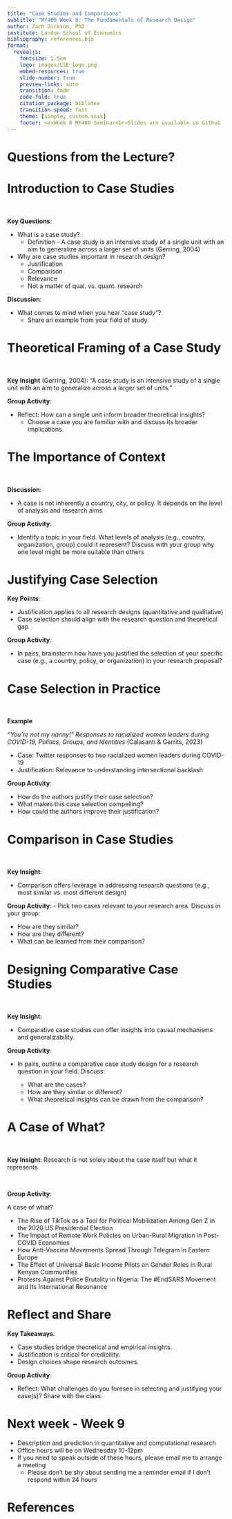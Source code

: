 ```yaml
---
title: "Case Studies and Comparisons"
subtitle: "MY400 Week 8: The Fundamentals of Research Design"
author: Zach Dickson, PhD 
institute: London School of Economics
bibliography: references.bib
format:
  revealjs: 
    fontsize: 1.5em
    logo: images/LSE_logo.png
    embed-resources: true
    slide-number: true
    preview-links: auto
    transition: fade
    code-fold: true
    citation_package: biblatex
    transition-speed: fast
    theme: [simple, custom.scss]
    footer: <a>Week 8 MY400 Seminar<br>Slides are available on Github ([z-dickson/MY400](https://github.com/z-dickson/MY400))</a>
---
```



# Questions from the Lecture?






# Introduction to Case Studies

<br>

**Key Questions**:

- What is a case study?
  - Definition - A case study is an intensive study of a single unit with an aim to generalize across a larger set of units (Gerring, 2004)

- Why are case studies important in research design?
  - Justification
  - Comparison
  - Relevance 
  - Not a matter of qual. vs. quant. research 

**Discussion**:

- What comes to mind when you hear "case study"? 
  - Share an example from your field of study.



# Theoretical Framing of a Case Study

<br>


**Key Insight** (Gerring, 2004):
"A case study is an intensive study of a single unit with an aim to generalize across a larger set of units."



**Group Activity**:

- Reflect: How can a single unit inform broader theoretical insights? 
  - Choose a case you are familiar with and discuss its broader implications.


# The Importance of Context

<br>

**Discussion**:

- A case is not inherently a country, city, or policy. It depends on the level of analysis and research aims

**Group Activity**:

- Identify a topic in your field. What levels of analysis (e.g., country, organization, group) could it represent? Discuss with your group why one level might be more suitable than others


# Justifying Case Selection



**Key Points**:

- Justification applies to all research designs (quantitative and qualitative)
- Case selection should align with the research question and theoretical gap

**Group Activity**:

- In pairs, brainstorm how have you justified the selection of your specific case (e.g., a country, policy, or organization) in your research proposal? 





# Case Selection in Practice

<br>

**Example** 

*“You’re not my nanny!” Responses to racialized women leaders during COVID-19, Politics, Groups, and Identities* (Calasanti & Gerrits, 2023)


- Case: Twitter responses to two racialized women leaders during COVID-19
- Justification: Relevance to understanding intersectional backlash

**Group Activity**:

- How do the authors justify their case selection?
- What makes this case selection compelling? 
- How could the authors improve their justification?



# Comparison in Case Studies

<br>

**Key Insight**:

- Comparison offers leverage in addressing research questions (e.g., most similar vs. most different design)

**Group Activity**:
- Pick two cases relevant to your research area. Discuss in your group:

  - How are they similar?
  - How are they different?
  - What can be learned from their comparison?






# Designing Comparative Case Studies

<br>

**Key Insight**:

- Comparative case studies can offer insights into causal mechanisms and generalizability.

**Group Activity**:

- In pairs, outline a comparative case study design for a research question in your field. Discuss:

  - What are the cases?
  - How are they similar or different?
  - What theoretical insights can be drawn from the comparison?



# A Case of What? 

<br>

**Key Insight**: Research is not solely about the case itself but what it represents

<br>

**Group Activity**:

A case of what?

- The Rise of TikTok as a Tool for Political Mobilization Among Gen Z in the 2020 US Presidential Election
- The Impact of Remote Work Policies on Urban-Rural Migration in Post-COVID Economies
- How Anti-Vaccine Movements Spread Through Telegram in Eastern Europe
- The Effect of Universal Basic Income Pilots on Gender Roles in Rural Kenyan Communities
- Protests Against Police Brutality in Nigeria: The #EndSARS Movement and Its International Resonance




# Reflect and Share

**Key Takeaways**:

- Case studies bridge theoretical and empirical insights.
- Justification is critical for credibility.
- Design choices shape research outcomes.

**Group Activity**:

- Reflect: What challenges do you foresee in selecting and justifying your case(s)? Share with the class.



# Next week - Week 9

- Description and prediction in quantitative and computational research
- Office hours will be on Wednesday 10-12pm
- If you need to speak outside of these hours, please email me to arrange a meeting
  - Please don't be shy about sending me a reminder email if I don't respond within 24 hours





# References

<div id="refs"></div>


